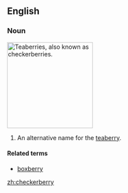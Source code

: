==English==
===Noun===
{{wikipedia}}
[[Image:Gaultheria procumbens.JPG|thumb|right|200px|Teaberries, also known as checkerberries.]]
{{en-noun|checkerberries}}
# An alternative name for the [[teaberry]].

====Related terms====
*[[boxberry]]

[[zh:checkerberry]]